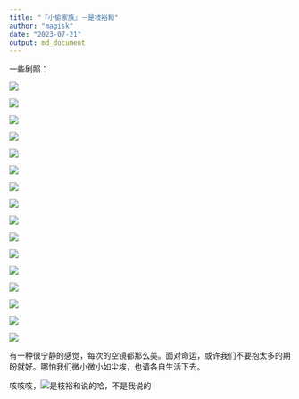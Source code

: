 ```yaml
---
title: "『小偷家族』－是枝裕和"
author: "magisk"
date: "2023-07-21"
output: md_document
---
```


<!--more-->

一些剧照：

![](/images/小偷家族－是枝裕和/屏幕截图%202023-07-20%20220617.png)

![](/images/小偷家族－是枝裕和/屏幕截图%202023-07-20%20220801.png)

![](/images/小偷家族－是枝裕和/屏幕截图%202023-07-20%20221236.png)

![](/images/小偷家族－是枝裕和/屏幕截图%202023-07-20%20221837.png)

![](/images/小偷家族－是枝裕和/屏幕截图%202023-07-20%20222847.png)

![](/images/小偷家族－是枝裕和/屏幕截图%202023-07-20%20224417.png)

![](/images/小偷家族－是枝裕和/屏幕截图%202023-07-20%20225826.png)

![](/images/小偷家族－是枝裕和/屏幕截图%202023-07-20%20225900.png)

![](/images/小偷家族－是枝裕和/屏幕截图%202023-07-20%20231834.png)

![](/images/小偷家族－是枝裕和/屏幕截图%202023-07-20%20232001.png)

![](/images/小偷家族－是枝裕和/屏幕截图%202023-07-20%20232435.png)

![](/images/小偷家族－是枝裕和/屏幕截图%202023-07-20%20232628.png)

![](/images/小偷家族－是枝裕和/屏幕截图%202023-07-20%20235907.png)

![](/images/小偷家族－是枝裕和/屏幕截图%202023-07-21%20000111.png)

![](/images/小偷家族－是枝裕和/屏幕截图%202023-07-21%20000348.png)

![](/images/小偷家族－是枝裕和/屏幕截图%202023-07-21%20000541.png)

有一种很宁静的感觉，每次的空镜都那么美。面对命运，或许我们不要抱太多的期盼就好。哪怕我们微小微小如尘埃，也请各自生活下去。

咳咳咳，![](/images/小偷家族－是枝裕和/屏幕截图%202023-07-20%20232140.png)是枝裕和说的哈，不是我说的
